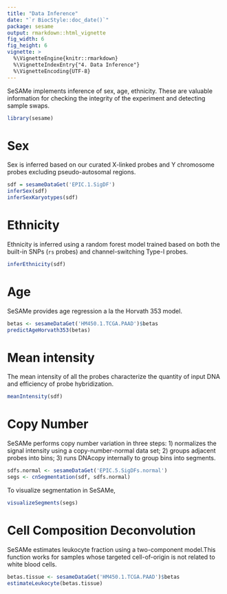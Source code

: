 ```yaml
---
title: "Data Inference"
date: "`r BiocStyle::doc_date()`"
package: sesame
output: rmarkdown::html_vignette
fig_width: 6
fig_height: 6
vignette: >
  %\VignetteEngine{knitr::rmarkdown}
  %\VignetteIndexEntry{"4. Data Inference"}
  %\VignetteEncoding{UTF-8} 
---
```


SeSAMe implements inference of sex, age, ethnicity. These are valuable
information for checking the integrity of the experiment and detecting sample
swaps.

```r
library(sesame)
```

# Sex

Sex is inferred based on our curated X-linked probes and Y chromosome probes
excluding pseudo-autosomal regions.
```r
sdf = sesameDataGet('EPIC.1.SigDF')
inferSex(sdf)
inferSexKaryotypes(sdf)
```

# Ethnicity

Ethnicity is inferred using a random forest model trained based on both the
built-in SNPs (`rs` probes) and channel-switching Type-I probes.
```r
inferEthnicity(sdf)
```

# Age

SeSAMe provides age regression a la the Horvath 353 model.
```r
betas <- sesameDataGet('HM450.1.TCGA.PAAD')$betas
predictAgeHorvath353(betas)
```

# Mean intensity

The mean intensity of all the probes characterize the quantity of input DNA
and efficiency of probe hybridization.
```r
meanIntensity(sdf)
```

# Copy Number

SeSAMe performs copy number variation in three steps: 1) normalizes the signal
intensity using a copy-number-normal data set; 2) groups adjacent probes into
bins; 3) runs DNAcopy internally to group bins into segments.
```r
sdfs.normal <- sesameDataGet('EPIC.5.SigDFs.normal')
segs <- cnSegmentation(sdf, sdfs.normal)
```

To visualize segmentation in SeSAMe,
```r
visualizeSegments(segs)
```

# Cell Composition Deconvolution

SeSAMe estimates leukocyte fraction using a two-component model.This function
works for samples whose targeted cell-of-origin is not related to white blood
cells.
```r
betas.tissue <- sesameDataGet('HM450.1.TCGA.PAAD')$betas
estimateLeukocyte(betas.tissue)
```
